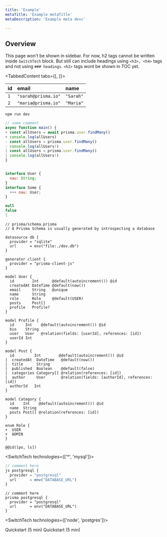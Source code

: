 ```yaml
---
title: 'Example'
metaTitle: 'Example metaTitle'
metaDescription: 'Example meta desc'

---
```


## Overview

This page won't be shown in sidebar. <FileWithIcon text="schema.ts" icon="file"/> For now, h2 tags cannot be written inside `SwitchTech` block. But still can include headings using `<h3>, <h4>` tags and not using `### headings`.
`<h2>` tags wont be shown in TOC yet.


<TabbedContent tabs={[<FileWithIcon text="schema.ts" icon="file"/>, <FileWithIcon text="dev.db" icon="database"/>]}>

<tab>

| **id** | **email**           | **name**  |
| :----- | :------------------ | :-------- |
| `1`    | `"sarah@prisma.io"` | `"Sarah"` |
| `2`    | `"maria@prisma.io"` | `"Maria"` |

</tab>

<tab>

```copy bash-symbol
npm run dev
```
</tab>

</TabbedContent>



```javascript line-number copy
// some comment
async function main() { 
+ const allUsers = await prisma.user.findMany() 
+ console.log(allUsers)
- const allUsers = prisma.user.findMany() 
- console.log(allUsers!)
| const allUsers = prisma.user.findMany() 
| console.log(allUsers!)
}
```

```js

interface User {
  nau: String;
}
interface Some {
  +++ nau: User;
}

```

```js
null
false
1
```

```prisma copy line-number
// prisma/schema.prisma
// A Prisma Schema is usually generated by introspecting a database
 
datasource db {
  provider = "sqlite"
  url      = env("file:./dev.db")
}
 
generator client {
  provider = "prisma-client-js"
}
 
model User {
  id        Int      @default(autoincrement()) @id
  createdAt DateTime @default(now())
  email     String   @unique
  name      String
  role      Role     @default(USER)
  posts     Post[]
  profile   Profile?
}
 
model Profile {
  id     Int    @default(autoincrement()) @id
  bio    String
  user   User   @relation(fields: [userId], references: [id])
  userId Int
}
 
model Post {
  id         Int        @default(autoincrement()) @id
|  createdAt  DateTime   @default(now())
|  title      String
|  published  Boolean    @default(false)
|  categories Category[] @relation(references: [id])
|  author     User       @relation(fields: [authorId], references: [id])
  authorId   Int
}
 
model Category {
  id    Int    @default(autoincrement()) @id
  name  String
  posts Post[] @relation(references: [id])
}
 
enum Role {
+  USER
+  ADMIN
}

@@id([po, ls])
```

<SwitchTech technologies={['*', 'mysql']}>

```js
// comment here
js postgresql {
  provider = "postgresql"
  url      = env("DATABASE_URL")
}
```

```prisma
// comment here
prisma postgresql {
  provider = "postgresql"
  url      = env("DATABASE_URL")
}
```

</SwitchTech>

<SwitchTech technologies={['node', 'postgres']}>

<ButtonLink color="dark" type="primary" href="/" target="_blank">
  Quickstart (5 min)
</ButtonLink>
<ButtonLink
  color="dark"
  type="primary"
  href="https://prisma2.netlify.com/getting-started/quickstart"
  target="_blank"
>
  Quickstart (5 min)
</ButtonLink>

</SwitchTech>
